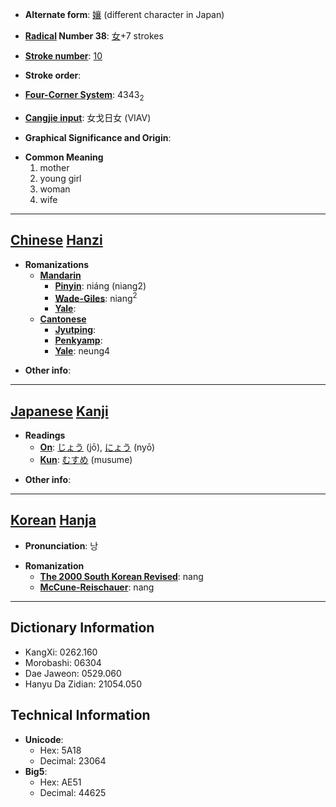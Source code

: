* '''Alternate form''': [[孃]] (different character in Japan)

* '''[[Wiktionary:Chinese radical index| Radical]] Number 38''': [[Wiktionary:Chinese radical index 女|女]]+7 strokes

* '''[[Wiktionary:Chinese total strokes index|Stroke number]]''': [[Wiktionary:Chinese total strokes index 10|10]]

* '''Stroke order''': 

* '''[[Wiktionary:Chinese four corner index|Four-Corner System]]''': 4343<sub>2</sub>

* '''[[Wiktionary:Chinese Cangjie index|Cangjie input]]''': 女戈日女 (VIAV)

* '''Graphical Significance and Origin''': 

* '''Common Meaning'''
*#mother
*# young girl
*# woman
*# wife


----

== [[Chinese]] [[Hanzi]] ==

* '''Romanizations'''
** '''[[Mandarin]]'''
*** '''[[Pinyin]]''': niáng (niang2)
*** '''[[Wade-Giles]]''': niang<sup>2</sup>
*** '''[[Yale]]''': 
** '''[[Cantonese]]'''
*** '''[[Jyutping]]''':
*** '''[[Penkyamp]]''': 
*** '''[[Yale]]''': neung4

* '''Other info''': 

----

== [[Japanese]] [[Kanji]] ==

* '''Readings'''
** '''[[On]]''': [[じょう]] (jō), [[にょう]] (nyō)
** '''[[Kun]]''': [[むすめ]] (musume)

* '''Other info''':  

----

== [[Korean]] [[Hanja]] ==

* '''Pronunciation''': 낭

* '''Romanization'''
** '''[[The 2000 South Korean Revised Romanization|The 2000 South Korean Revised]]''': nang
** '''[[McCune-Reischauer]]''': nang

----

== Dictionary Information ==

* KangXi: 0262.160
* Morobashi: 06304
* Dae Jaweon: 0529.060
* Hanyu Da Zidian: 21054.050

== Technical Information ==

* '''Unicode''':
** Hex: 5A18
** Decimal: 23064
* '''Big5''':
** Hex: AE51
** Decimal: 44625